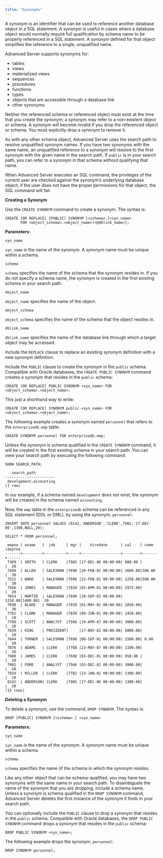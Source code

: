 ```yaml
---
title: "Synonyms"
---
```


<div id="synonyms" class="registered_link"></div>

A *synonym* is an identifier that can be used to reference another database object in a SQL statement. A synonym is useful in cases where a database object would normally require full qualification by schema name to be properly referenced in a SQL statement. A synonym defined for that object simplifies the reference to a single, unqualified name.

Advanced Server supports synonyms for:

-   tables
-   views
-   materialized views
-   sequences
-   procedures
-   functions
-   types
-   objects that are accessible through a database link
-   other synonyms

Neither the referenced schema or referenced object must exist at the time that you create the synonym; a synonym may refer to a non-existent object or schema. A synonym will become invalid if you drop the referenced object or schema. You must explicitly drop a synonym to remove it.

As with any other schema object, Advanced Server uses the search path to resolve unqualified synonym names. If you have two synonyms with the same name, an unqualified reference to a synonym will resolve to the first synonym with the given name in the search path. If `public` is in your search path, you can refer to a synonym in that schema without qualifying that name.

When Advanced Server executes an SQL command, the privileges of the current user are checked against the synonym’s underlying database object; if the user does not have the proper permissions for that object, the SQL command will fail.

**Creating a Synonym**

Use the `CREATE SYNONYM` command to create a synonym. The syntax is:

```text
CREATE [OR REPLACE] [PUBLIC] SYNONYM [<schema>.]<syn_name>
       FOR <object_schema>.<object_name>[<@dblink_name>];
```

**Parameters:**

`syn_name`

`syn_name` is the name of the synonym. A synonym name must be unique within a schema.

`schema`

`schema` specifies the name of the schema that the synonym resides in. If you do not specify a schema name, the synonym is created in the first existing schema in your search path.

`object_name`

`object_name` specifies the name of the object.

`object_schema`

`object_schema` specifies the name of the schema that the object resides in.

`dblink_name`

`dblink_name` specifies the name of the database link through which a target object may be accessed.

Include the `REPLACE` clause to replace an existing synonym definition with a new synonym definition.

Include the `PUBLIC` clause to create the synonym in the `public` schema. Compatible with Oracle databases, the `CREATE PUBLIC SYNONYM` command creates a synonym that resides in the `public` schema:

```text
CREATE [OR REPLACE] PUBLIC SYNONYM <syn_name> FOR
<object_schema>.<object_name>;
```

This just a shorthand way to write:

```text
CREATE [OR REPLACE] SYNONYM public.<syn_name> FOR
<object_schema>.<object_name>;
```

The following example creates a synonym named `personnel` that refers to the `enterprisedb.emp` table.

```text
CREATE SYNONYM personnel FOR enterprisedb.emp;
```

Unless the synonym is schema qualified in the `CREATE SYNONYM` command, it will be created in the first existing schema in your search path. You can view your search path by executing the following command:

```text
SHOW SEARCH_PATH;

   search_path
-----------------------
 development,accounting
(1 row)
```

In our example, if a schema named `development` does not exist, the synonym will be created in the schema named `accounting`.

Now, the `emp` table in the `enterprisedb` schema can be referenced in any SQL statement (DDL or DML), by using the synonym, `personnel`:

```text
INSERT INTO personnel VALUES (8142,'ANDERSON','CLERK',7902,'17-DEC-06',1300,NULL,20);

SELECT * FROM personnel;

 empno | ename   |  job     | mgr |    hiredate      | sal    | comm  |deptno
-------+---------+----------+-----+------------------+--------+-------+------
 7369  | SMITH   | CLERK    |7902 |17-DEC-80 00:00:00| 800.00 |       |  20
 7499  | ALLEN   | SALESMAN |7698 |20-FEB-81 00:00:00| 1600.00|300.00 |  30
 7521  | WARD    | SALESMAN |7698 |22-FEB-81 00:00:00| 1250.00|500.00 |  30
 7566  | JONES   | MANAGER  |7839 |02-APR-81 00:00:00| 2975.00|       |  20
 7654  | MARTIN  | SALESMAN |7698 |28-SEP-81 00:00:00| 1250.00|1400.00|  30
 7698  | BLAKE   | MANAGER  |7839 |01-MAY-81 00:00:00| 2850.00|       |  30
 7782  | CLARK   | MANAGER  |7839 |09-JUN-81 00:00:00| 2450.00|       |  10
 7788  | SCOTT   | ANALYST  |7566 |19-APR-87 00:00:00| 3000.00|       |  20
 7839  | KING    | PRESIDENT|     |17-NOV-81 00:00:00| 5000.00|       |  10
 7844  | TURNER  | SALESMAN |7698 |08-SEP-81 00:00:00| 1500.00| 0.00  |  30
 7876  | ADAMS   | CLERK    |7788 |23-MAY-87 00:00:00| 1100.00|       |  20
 7900  | JAMES   | CLERK    |7698 |03-DEC-81 00:00:00| 950.00 |       |  30
 7902  | FORD    | ANALYST  |7566 |03-DEC-81 00:00:00| 3000.00|       |  20
 7934  | MILLER  | CLERK    |7782 |23-JAN-82 00:00:00| 1300.00|       |  10
 8142  | ANDERSON| CLERK    |7902 |17-DEC-06 00:00:00| 1300.00|       |  20
(15 rows)
```

**Deleting a Synonym**

To delete a synonym, use the command, `DROP SYNONYM`. The syntax is:

```text
DROP [PUBLIC] SYNONYM [<schema>.] <syn_name>
```

**Parameters:**

`syn_name`

`syn_name` is the name of the synonym. A synonym name must be unique within a schema.

`schema`

`schema` specifies the name of the schema in which the synonym resides.

Like any other object that can be schema-qualified, you may have two synonyms with the same name in your search path. To disambiguate the name of the synonym that you are dropping, include a schema name. Unless a synonym is schema qualified in the `DROP SYNONYM` command, Advanced Server deletes the first instance of the synonym it finds in your search path.

You can optionally include the `PUBLIC` clause to drop a synonym that resides in the `public` schema. Compatible with Oracle databases, the `DROP PUBLIC SYNONYM` command drops a synonym that resides in the `public` schema:

```text
DROP PUBLIC SYNONYM <syn_name>;
```

The following example drops the synonym, `personnel`:

```text
DROP SYNONYM personnel;
```
